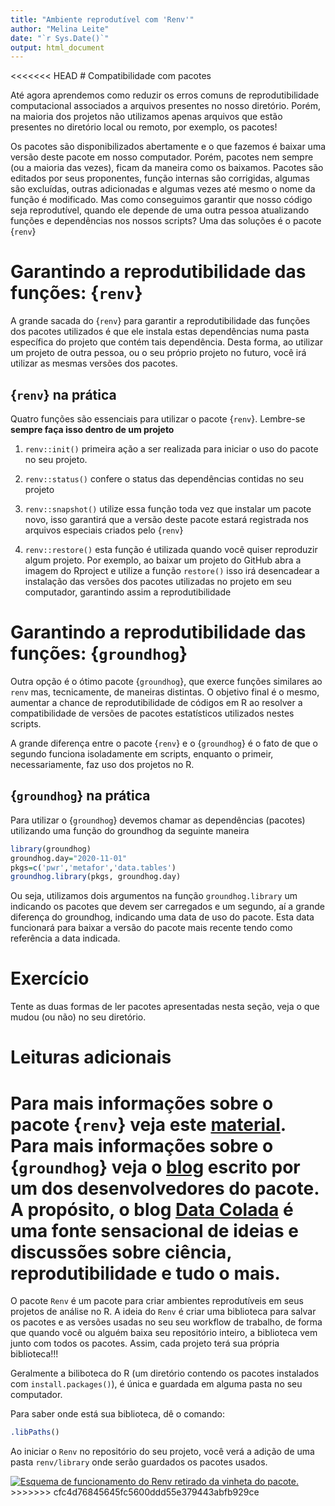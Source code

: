 ```yaml
---
title: "Ambiente reprodutível com 'Renv'"
author: "Melina Leite"
date: "`r Sys.Date()`"
output: html_document
---
```


<<<<<<< HEAD
# Compatibilidade com pacotes

Até agora aprendemos como reduzir os erros comuns de reprodutibilidade computacional associados a arquivos presentes no nosso diretório. Porém, na maioria dos projetos não utilizamos apenas arquivos que estão presentes no diretório local ou remoto, por exemplo, os pacotes!

Os pacotes são disponibilizados abertamente e o que fazemos é baixar uma versão deste pacote em nosso computador. Porém, pacotes nem sempre (ou a maioria das vezes), ficam da maneira como os baixamos. Pacotes são editados por seus proponentes, função internas são corrigidas, algumas são excluídas, outras adicionadas e algumas vezes até mesmo o nome da função é modificado. Mas como conseguimos garantir que nosso código seja reprodutível, quando ele depende de uma outra pessoa atualizando funções e dependências nos nossos scripts? Uma das soluções é o pacote {`renv`}

# Garantindo a reprodutibilidade das funções: {`renv`}

A grande sacada do {`renv`} para garantir a reprodutibilidade das funções dos pacotes utilizados é que ele instala estas dependências numa pasta específica do projeto que contém tais dependência. Desta forma, ao utilizar um projeto de outra pessoa, ou o seu próprio projeto no futuro, você irá utilizar as mesmas versões dos pacotes.

## {`renv`} na prática

Quatro funções são essenciais para utilizar o pacote {`renv`}. Lembre-se **sempre faça isso dentro de um projeto**

1. `renv::init()` primeira ação a ser realizada para iniciar o uso do pacote no seu projeto. 

2. `renv::status()` confere o status das dependências contidas no seu projeto

3. `renv::snapshot()` utilize essa função toda vez que instalar um pacote novo, isso garantirá que a versão deste pacote estará registrada nos arquivos especiais criados pelo {`renv`}

4. `renv::restore()` esta função é utilizada quando você quiser reproduzir algum projeto. Por exemplo, ao baixar um projeto do GitHub abra a imagem do Rproject e utilize a função `restore()` isso irá desencadear a instalação das versões dos pacotes utilizadas no projeto em seu computador, garantindo assim a reprodutibilidade


# Garantindo a reprodutibilidade das funções: {`groundhog`}

Outra opção é o ótimo pacote {`groundhog`}, que exerce funções similares ao `renv` mas, tecnicamente, de maneiras distintas. O objetivo final é o mesmo, aumentar a chance de reprodutibilidade de códigos em R ao resolver a compatibilidade de versões de pacotes estatísticos utilizados nestes scripts.

A grande diferença entre o pacote {`renv`} e o {`groundhog`} é o fato de que o segundo funciona isoladamente em scripts, enquanto o primeir, necessariamente, faz uso dos projetos no R.

## {`groundhog`} na prática

Para utilizar o {`groundhog`} devemos chamar as dependências (pacotes) utilizando uma função do groundhog da seguinte maneira

```r
library(groundhog)
groundhog.day="2020-11-01"
pkgs=c('pwr','metafor','data.tables')
groundhog.library(pkgs, groundhog.day)
```

Ou seja, utilizamos dois argumentos na função `groundhog.library` um indicando os pacotes que devem ser carregados e um segundo, aí a grande diferença do groundhog, indicando uma data de uso do pacote. Esta data funcionará para baixar a versão do pacote mais recente tendo como referência a data indicada.

# Exercício

Tente as duas formas de ler pacotes apresentadas nesta seção, veja o que mudou (ou não) no seu diretório.

# Leituras adicionais

Para mais informações sobre o pacote {`renv`} veja este [material](https://reproducibility.rocks/materials/day3/01-renv/). Para mais informações sobre o {`groundhog`} veja o [blog](https://datacolada.org/95#footnote_2_5852) escrito por um dos desenvolvedores do pacote. A propósito, o blog [Data Colada](https://datacolada.org/) é uma fonte sensacional de ideias e discussões sobre ciência, reprodutibilidade e tudo o mais.
=======
O pacote `Renv` é um pacote para criar ambientes reprodutíveis em seus projetos de análise no R. A ideia do `Renv` é criar uma biblioteca para salvar os pacotes e as versões usadas no seu seu workflow de trabalho, de forma que quando você ou alguém baixa seu repositório inteiro, a biblioteca vem junto com todos os pacotes. Assim, cada projeto terá sua própria biblioteca!!!

Geralmente a biliboteca do R (um diretório contendo os pacotes instalados com `install.packages()`), é única e guardada em alguma pasta no seu computador.

Para saber onde está sua biblioteca, dê o comando:

```r
.libPaths()
```

Ao iniciar o `Renv` no repositório do seu projeto, você verá a adição de uma pasta `renv/library` onde serão guardados os pacotes usados.

[![Esquema de funcionamento do Renv retirado da vinheta do pacote.](figs/renv_scheme.png)](https://rstudio.github.io/renv/articles/renv.html)
>>>>>>> cfc4d76845645fc5600ddd55e379443abfb929ce
